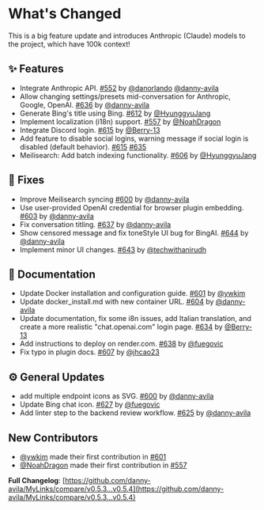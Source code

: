 # What's Changed

This is a big feature update and introduces Anthropic (Claude) models to the project, which have 100k context!

## ✨ Features

- Integrate Anthropic API. [#552](https://github.com/danny-avila/MyLinks/pull/552) by [@danorlando](https://github.com/danorlando) [@danny-avila](https://github.com/danny-avila)
- Allow changing settings/presets mid-conversation for Anthropic, Google, OpenAI. [#636](https://github.com/danny-avila/MyLinks/pull/636) by [@danny-avila](https://github.com/danny-avila)
- Generate Bing's title using Bing. [#612](https://github.com/danny-avila/MyLinks/pull/612) by [@HyunggyuJang](https://github.com/HyunggyuJang)
- Implement localization (i18n) support. [#557](https://github.com/danny-avila/MyLinks/pull/557) by [@NoahDragon](https://github.com/NoahDragon)
- Integrate Discord login. [#615](https://github.com/danny-avila/MyLinks/pull/615) by [@Berry-13](https://github.com/Berry-13)
- Add feature to disable social logins, warning message if social login is disabled (default behavior). [#615](https://github.com/danny-avila/MyLinks/pull/615) [#635](https://github.com/danny-avila/MyLinks/pull/635)
- Meilisearch: Add batch indexing functionality. [#606](https://github.com/danny-avila/MyLinks/pull/606) by [@HyunggyuJang](https://github.com/HyunggyuJang)

## 🔧 Fixes

- Improve Meilisearch syncing [#600](https://github.com/danny-avila/MyLinks/pull/600) by [@danny-avila](https://github.com/danny-avila)
- Use user-provided OpenAI credential for browser plugin embedding. [#603](https://github.com/danny-avila/MyLinks/pull/603) by [@danny-avila](https://github.com/danny-avila)
- Fix conversation titling. [#637](https://github.com/danny-avila/MyLinks/pull/637) by [@danny-avila](https://github.com/danny-avila)
- Show censored message and fix toneStyle UI bug for BingAI. [#644](https://github.com/danny-avila/MyLinks/pull/644) by [@danny-avila](https://github.com/danny-avila)
- Implement minor UI changes. [#643](https://github.com/danny-avila/MyLinks/pull/643) by [@techwithanirudh](https://github.com/techwithanirudh)

## 📗 Documentation

- Update Docker installation and configuration guide. [#601](https://github.com/danny-avila/MyLinks/pull/601) by [@ywkim](https://github.com/ywkim)
- Update docker_install.md with new container URL. [#604](https://github.com/danny-avila/MyLinks/pull/604) by [@danny-avila](https://github.com/danny-avila)
- Update documentation, fix some i8n issues, add Italian translation, and create a more realistic "chat.openai.com" login page. [#634](https://github.com/danny-avila/MyLinks/pull/634) by [@Berry-13](https://github.com/Berry-13)
- Add instructions to deploy on render.com. [#638](https://github.com/danny-avila/MyLinks/pull/638) by [@fuegovic](https://github.com/fuegovic)
- Fix typo in plugin docs. [#607](https://github.com/danny-avila/MyLinks/pull/607) by [@jhcao23](https://github.com/jhcao23)

## ⚙️ General Updates

- add multiple endpoint icons as SVG. [#600](https://github.com/danny-avila/MyLinks/pull/600) by [@danny-avila](https://github.com/danny-avila)
- Update Bing chat icon. [#627](https://github.com/danny-avila/MyLinks/pull/627) by [@fuegovic](https://github.com/fuegovic)
- Add linter step to the backend review workflow. [#625](https://github.com/danny-avila/MyLinks/pull/625) by [@danny-avila](https://github.com/danny-avila)

## New Contributors

- [@ywkim](https://github.com/ywkim) made their first contribution in [#601](https://github.com/danny-avila/MyLinks/pull/601)
- [@NoahDragon](https://github.com/NoahDragon) made their first contribution in [#557](https://github.com/danny-avila/MyLinks/pull/557)

**Full Changelog**: [https://github.com/danny-avila/MyLinks/compare/v0.5.3...v0.5.4](https://github.com/danny-avila/MyLinks/compare/v0.5.3...v0.5.4)
